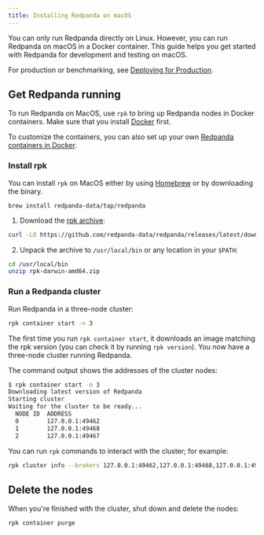 ```yaml
---
title: Installing Redpanda on macOS
---
```


<head>
    <meta name="title" content="Installing Redpanda on macOS | Redpanda Docs"/>
    <meta name="description" content="MacOS quick start guide."/>
</head>


You can only run Redpanda directly on Linux. However, you can run Redpanda on macOS in a Docker container. This guide helps you get started with Redpanda for development and testing on macOS.

For production or benchmarking, see [Deploying for Production](../../deployment/production-deployment).

## Get Redpanda running

To run Redpanda on MacOS, use `rpk` to bring up Redpanda nodes in Docker containers.
Make sure that you install [Docker](https://docs.docker.com/docker-for-mac/install/) first.

To customize the containers, you can also set up your own [Redpanda containers in Docker](../../quickstart/quick-start-docker).

### Install rpk

You can install `rpk` on MacOS either by using [Homebrew](https://brew.sh/) or by downloading the binary.

<Tabs>
<TabItem value="homebrew" label="Homebrew">

```shell
brew install redpanda-data/tap/redpanda
```

</TabItem>
<TabItem value="download" label="Download">

1. Download the [rpk archive](https://github.com/redpanda-data/redpanda/releases/latest/download/rpk-darwin-amd64.zip):

  ```bash
  curl -LO https://github.com/redpanda-data/redpanda/releases/latest/download/rpk-darwin-amd64.zip
  ```

2. Unpack the archive to `/usr/local/bin` or any location in your `$PATH`: 

  ```bash
  cd /usr/local/bin
  unzip rpk-darwin-amd64.zip
  ```

</TabItem>
</Tabs>

### Run a Redpanda cluster

Run Redpanda in a three-node cluster: 

```bash
rpk container start -n 3
```

The first time you run `rpk container start`, it downloads an image matching the rpk version (you can check it by running `rpk version`).
You now have a three-node cluster running Redpanda.

The command output shows the addresses of the cluster nodes:

```bash
$ rpk container start -n 3
Downloading latest version of Redpanda
Starting cluster
Waiting for the cluster to be ready...
  NODE ID  ADDRESS          
  0        127.0.0.1:49462  
  1        127.0.0.1:49468  
  2        127.0.0.1:49467  
```

You can run `rpk` commands to interact with the cluster; for example:

```bash
rpk cluster info --brokers 127.0.0.1:49462,127.0.0.1:49468,127.0.0.1:49467
```

## Delete the nodes

When you're finished with the cluster, shut down and delete the nodes:

```bash
rpk container purge
```